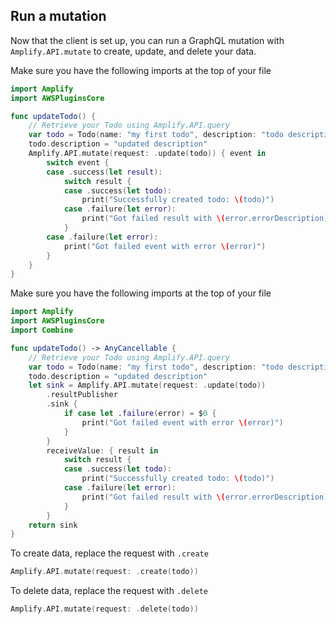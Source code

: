 ## Run a mutation

Now that the client is set up, you can run a GraphQL mutation with `Amplify.API.mutate` to create, update, and delete your data.

<BlockSwitcher>

<Block name="Listener (iOS 11+)">

Make sure you have the following imports at the top of your file
```swift
import Amplify
import AWSPluginsCore
```

```swift
func updateTodo() {
    // Retrieve your Todo using Amplify.API.query
    var todo = Todo(name: "my first todo", description: "todo description")
    todo.description = "updated description"
    Amplify.API.mutate(request: .update(todo)) { event in
        switch event {
        case .success(let result):
            switch result {
            case .success(let todo):
                print("Successfully created todo: \(todo)")
            case .failure(let error):
                print("Got failed result with \(error.errorDescription)")
            }
        case .failure(let error):
            print("Got failed event with error \(error)")
        }
    }
}
```
</Block>

<Block name="Combine (iOS 13+)">

Make sure you have the following imports at the top of your file
```swift
import Amplify
import AWSPluginsCore
import Combine
```

```swift
func updateTodo() -> AnyCancellable {
    // Retrieve your Todo using Amplify.API.query
    var todo = Todo(name: "my first todo", description: "todo description")
    todo.description = "updated description"
    let sink = Amplify.API.mutate(request: .update(todo))
        .resultPublisher
        .sink {
            if case let .failure(error) = $0 {
                print("Got failed event with error \(error)")
            }
        }
        receiveValue: { result in
            switch result {
            case .success(let todo):
                print("Successfully created todo: \(todo)")
            case .failure(let error):
                print("Got failed result with \(error.errorDescription)")
            }
        }
    return sink
}
```

</Block>

</BlockSwitcher>

To create data, replace the request with `.create`
```swift
Amplify.API.mutate(request: .create(todo))
```
To delete data, replace the request with `.delete`
```swift
Amplify.API.mutate(request: .delete(todo))
```